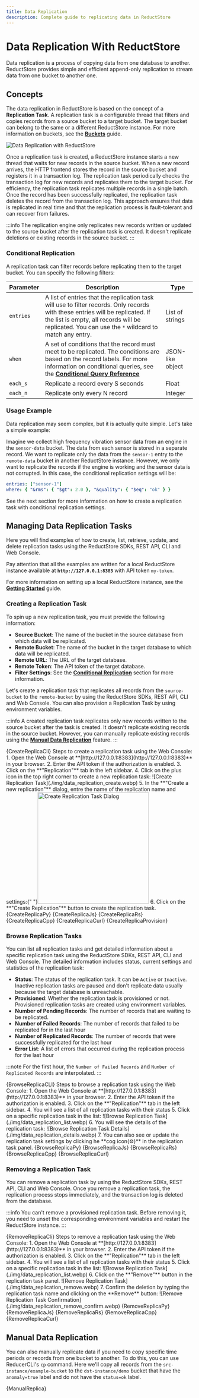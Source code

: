 ```yaml
---
title: Data Replication
description: Complete guide to replicating data in ReductStore
---
```



<head>
  <link
    rel="canonical"
    href="https://www.reduct.store/docs/guides/data-replication"
  />
</head>

# Data Replication With ReductStore

Data replication is a process of copying data from one database to another. ReductStore provides simple and efficient append-only replication to stream data from one bucket to another one.

## Concepts

The data replication in ReductStore is based on the concept of a **Replication Task**. A replication task is a configurable thread that filters and copies records from a source bucket to a target bucket. The target bucket can belong to the same or a different ReductStore instance. For more information on buckets, see the **[Buckets](/docs/guides/buckets.mdx)** guide.

![Data Replication with ReductStore](./img/data_replication_diagram.png)

Once a replication task is created, a ReductStore instance starts a new thread that waits for new records in the source bucket.
When a new record arrives, the HTTP frontend stores the record in the source bucket and registers it in a transaction log. The replication task periodically checks the transaction log for new records and replicates them to the target bucket.
For efficiency, the replication task replicates multiple records in a single batch.
Once the record has been successfully replicated, the replication task deletes the record from the transaction log.
This approach ensures that data is replicated in real time and that the replication process is fault-tolerant and can recover from failures.

:::info
The replication engine only replicates new records written or updated to the source bucket after the replication task is created.
It doesn't replicate deletions or existing records in the source bucket.
:::

### Conditional Replication

A replication task can filter records before replicating them to the target bucket. You can specify the following filters:

| Parameter | Description                                                                                                                                                                                                                              | Type             |
| --------- | ---------------------------------------------------------------------------------------------------------------------------------------------------------------------------------------------------------------------------------------- | ---------------- |
| `entries` | A list of entries that the replication task will use to filter records. Only records with these entries will be replicated. If the list is empty, all records will be replicated. You can use the `*` wildcard to match any entry.       | List of strings  |
| `when`    | A set of conditions that the record must meet to be replicated. The conditions are based on the record labels. For more information on conditional queries, see the **[Conditional Query Reference](/docs/conditional-query/index.mdx)** | JSON-like object |
| `each_s`  | Replicate a record every S seconds                                                                                                                                                                                                       | Float            |
| `each_n`  | Replicate only every N record                                                                                                                                                                                                            | Integer          |

### Usage Example

Data replication may seem complex, but it is actually quite simple. Let's take a simple example:

Imagine we collect high frequency vibration sensor data from an engine in the `sensor-data` bucket.
The data from each sensor is stored in a separate record.
We want to replicate only the data from the `sensor-1` entry to the `remote-data` bucket in another ReductStore instance.
However, we only want to replicate the records if the engine is working and the sensor data is not corrupted.
In this case, the conditional replication settings will be:

```yaml
entries: ["sensor-1"]
where: { "&rms": { "$gt": 2.0 }, "&quality": { "$eq": "ok" } }
```

See the next section for more information on how to create a replication task with conditional replication settings.

## Managing Data Replication Tasks

Here you will find examples of how to create, list, retrieve, update, and delete replication tasks using the ReductStore SDKs, REST API, CLI and Web Console.

Pay attention that all the examples are written for a local ReductStore instance available at **`http://127.0.0.1:8383`** with API token `my-token`.

For more information on setting up a local ReductStore instance, see the **[Getting Started](/docs/getting-started/index.mdx)** guide.

### Creating a Replication Task

To spin up a new replication task, you must provide the following information:

- **Source Bucket**: The name of the bucket in the source database from which data will be replicated.
- **Remote Bucket**: The name of the bucket in the target database to which data will be replicated.
- **Remote URL**: The URL of the target database.
- **Remote Token**: The API token of the target database.
- **Filter Settings**: See the **[Conditional Replication](#conditional-replication)** section for more information.

Let's create a replication task that replicates all records from the `source-bucket` to the `remote-bucket` by using
the ReductStore SDKs, REST API, CLI and Web Console. You can also provision a Replication Task by using environment variables.

:::info
A created replication task replicates only new records written to the source bucket after the task is created. It doesn't replicate existing records in the source bucket.
However, you can manually replicate existing records using the **[Manual Data Replication](#manual-data-replication)** feature.
:::


<Tabs>
  <TabItem value="CLI">
    <CodeBlock language="bash">{CreateReplicaCli}</CodeBlock>
  </TabItem>
  <TabItem value="Web Console">
    Steps to create a replication task using the Web Console:
      1. Open the Web Console at **[http://127.0.0.1:8383](http://127.0.0.1:8383)** in your browser.
      2. Enter the API token if the authorization is enabled.
      3. Click on
    the **"Replication"** tab in the left sidebar.
      4. Click on the plus icon in
    the top right corner to create a new replication task: ![Create Replication
    Task](./img/data_replication_create.webp)
      5. In the **"Create a new
    replication"** dialog, entre the name of the replication name and settings:{" "}<img
      src={
        require("@site/docs/guides/img/data_replication_settings.webp").default
      }
      alt="Create Replication Task Dialog"
      width="300"
    />
      6. Click on the **"Create Replication"** button to create the replication task.

  </TabItem>
  <TabItem value="Python">
    <CodeBlock language="python">{CreateReplicaPy}</CodeBlock>
  </TabItem>
  <TabItem value="JavaScript">
    <CodeBlock language="javascript">{CreateReplicaJs}</CodeBlock>
  </TabItem>
  <TabItem value="Rust">
    <CodeBlock language="rust">{CreateReplicaRs}</CodeBlock>
  </TabItem>
  <TabItem value="C++">
    <CodeBlock language="cpp">{CreateReplicaCpp}</CodeBlock>
  </TabItem>
  <TabItem value="cURL">
    <CodeBlock language="bash">{CreateReplicaCurl}</CodeBlock>
  </TabItem>
  <TabItem value="Provisioning">
    <CodeBlock language="yaml">{CreateReplicaProvision}</CodeBlock>
  </TabItem>
</Tabs>

### Browse Replication Tasks

You can list all replication tasks and get detailed information about a specific replication task using the ReductStore SDKs, REST API, CLI and Web Console.
The detailed information includes status, current settings and statistics of the replication task:

- **Status**: The status of the replication task. It can be `Active` or `Inactive`. Inactive replication tasks are paused and don't replicate data usually because the target database is unreachable.
- **Provisioned**: Whether the replication task is provisioned or not. Provisioned replication tasks are created using environment variables.
- **Number of Pending Records**: The number of records that are waiting to be replicated.
- **Number of Failed Records**: The number of records that failed to be replicated for in the last hour
- **Number of Replicated Records**: The number of records that were successfully replicated for the last hour
- **Error List**: A list of errors that occurred during the replication process for the last hour

:::note
For the first hour, the `Number of Failed Records` and `Number of Replicated Records` are interpolated.
:::


<Tabs>
  <TabItem value="CLI">
    <CodeBlock language="bash">{BrowseReplicaCLI}</CodeBlock>
  </TabItem>
  <TabItem value="Web Console">
    Steps to browse a replication task using the Web Console:
      1. Open the Web Console at **[http://127.0.0.1:8383](http://127.0.0.1:8383)** in your browser.
      2. Enter the API token if the authorization is enabled.
      3. Click on the **"Replication"** tab in the left sidebar.
      4. You will see a list of all replication tasks with their status
      5. Click on a specific replication task in the list: ![Browse Replication Task](./img/data_replication_list.webp)
      6. You will see the details of the replication task: ![Browse Replication Task Details](./img/data_replication_details.webp)
      7. You can also see or update the replication task settings by clicking he **cog icon(⚙️)** in the replication task panel.

  </TabItem>
  <TabItem value="Python">
    <CodeBlock language="python">{BrowseReplicaPy}</CodeBlock>
  </TabItem>
  <TabItem value="JavaScript">
    <CodeBlock language="javascript">{BrowseReplicaJs}</CodeBlock>
  </TabItem>
  <TabItem value="Rust">
    <CodeBlock language="rust">{BrowseReplicaRs}</CodeBlock>
  </TabItem>
  <TabItem value="C++">
    <CodeBlock language="cpp">{BrowseReplicaCpp}</CodeBlock>
  </TabItem>
  <TabItem value="cURL">
    <CodeBlock language="bash">{BrowseReplicaCurl}</CodeBlock>
  </TabItem>
</Tabs>

### Removing a Replication Task

You can remove a replication task by using the ReductStore SDKs, REST API, CLI and Web Console. Once you remove a replication task, the replication process stops immediately, and the transaction log is deleted from the database.

:::info
You can't remove a provisioned replication task. Before removing it, you need to
unset the corresponding environment variables and restart the ReductStore instance.
:::


<Tabs>
  <TabItem value="CLI">
    <CodeBlock language="bash">{RemoveReplicaCli}</CodeBlock>
  </TabItem>
  <TabItem value="Web Console">
    Steps to remove a replication task using the Web Console:
      1. Open the Web Console at **[http://127.0.0.1:8383](http://127.0.0.1:8383)** in your browser.
      2. Enter the API token if the authorization is enabled.
      3. Click on the **"Replication"** tab in the left sidebar.
      4. You will see a list of all replication tasks with their status
      5. Click on a specific replication task in the list: ![Browse Replication Task](./img/data_replication_list.webp)
      6. Click on the **"Remove"** button in the replication task panel. ![Remove Replication Task](./img/data_replication_remove.webp)
      7. Confirm the deletion by typing the replication task name and clicking on the **Remove** button: ![Remove Replication Task Confirmation](./img/data_replication_remove_confirm.webp)

  </TabItem>
  <TabItem value="Python">
    <CodeBlock language="python">{RemoveReplicaPy}</CodeBlock>
  </TabItem>
  <TabItem value="JavaScript">
    <CodeBlock language="javascript">{RemoveReplicaJs}</CodeBlock>
  </TabItem>
  <TabItem value="Rust">
    <CodeBlock language="rust">{RemoveReplicaRs}</CodeBlock>
  </TabItem>
  <TabItem value="C++">
    <CodeBlock language="cpp">{RemoveReplicaCpp}</CodeBlock>
  </TabItem>
  <TabItem value="cURL">
    <CodeBlock language="bash">{RemoveReplicaCurl}</CodeBlock>
  </TabItem>
</Tabs>

## Manual Data Replication

You can also manually replicate data if you need to copy specific time periods or records from one bucket to another.
To do this, you can use ReducerCLI's `cp` command. Here we'll copy all records from the `src-instance/example-bucket` to the `dst-instance/demo` bucket that have the `anomaly=true` label and do not have the `status=ok` label.


<Tabs>
  <TabItem value="CLI">
    <CodeBlock language="bash">{ManualReplica}</CodeBlock>
  </TabItem>
</Tabs>
